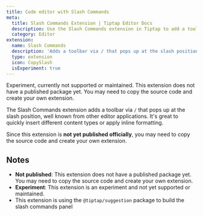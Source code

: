 ```yaml
---
title: Code editor with Slash Commands
meta:
  title: Slash Commands Extension | Tiptap Editor Docs
  description: Use the Slash Commands extension in Tiptap to add a toolbar via / that pops up at the slash position. Learn more in our docs!
  category: Editor
extension:
  name: Slash Commands
  description: 'Adds a toolbar via / that pops up at the slash position.'
  type: extension
  icon: CopySlash
  isExperiment: true
---
```



<Callout variant="warning" title="Experiment" hasCalloutAfter>

Experiment, currently not supported or maintained. This extension does not have a published package yet. You may need to copy the source code and create your own extension.

</Callout>

The Slash Commands extension adds a toolbar via `/` that pops up at the slash position, well known from other editor applications. It's great to quickly insert different content types or apply inline formatting.

Since this extension is **not yet published officially**, you may need to copy the source code and create your own extension.

<CodeDemo path="/Experiments/Commands" />

## Notes

- **Not published**: This extension does not have a published package yet. You may need to copy the source code and create your own extension.
- **Experiment**: This extension is an experiment and not yet supported or maintained.
- This extension is using the `@tiptap/suggestion` package to build the slash commands panel

